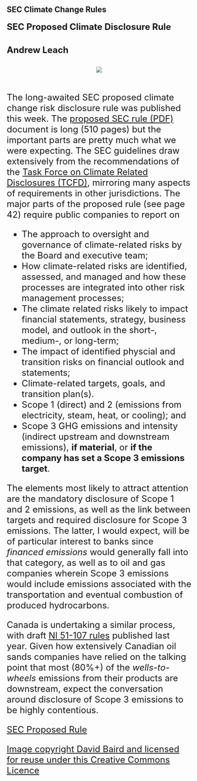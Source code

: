 ## SEC Climate Change Rules
#### <font size="+2"> SEC Proposed Climate Disclosure Rule
#### Andrew Leach

<center>![](stories/sec_1.png)</center>
<br>
The long-awaited SEC proposed climate change risk disclosure rule was published this week. The [proposed SEC rule (PDF)](https://www.sec.gov/rules/proposed/2022/33-11042.pdf) document is long (510 pages) but the important parts are pretty much what we were expecting. The SEC guidelines draw extensively from the recommendations of the [Task Force on Climate Related Disclosures (TCFD)](https://assets.bbhub.io/company/sites/60/2020/10/TCFD_Booklet_FNL_Digital_March-2020.pdf), mirroring many aspects of requirements in other jurisdictions. The major parts of the proposed rule (see page 42) require public companies to report on

* The approach to oversight and governance of climate-related risks by the Board and executive team;
* How climate-related risks are identified, assessed, and managed and how these processes are integrated into other risk management processes;
* The climate related risks likely to impact financial statements, strategy, business model, and outlook in the short-, medium-, or long-term;
* The impact of identified physcial and transition risks on financial outlook and statements; 
* Climate-related targets, goals, and transition plan(s).
* Scope 1 (direct) and 2 (emissions from electricity, steam, heat, or cooling); and
* Scope 3 GHG emissions and intensity (indirect upstream and downstream emissions), **if material**, or **if the company has set a Scope 3 emissions target**.


The elements most likely to attract attention are the mandatory disclosure of Scope 1 and 2 emissions, as well as the link between targets and required disclosure for Scope 3 emissions. The latter, I would expect, will be of particular interest to banks since *financed emissions* would generally fall into that category, as well as to oil and gas companies wherein Scope 3 emissions would include emissions associated with the transportation and eventual combustion of produced hydrocarbons.

Canada is undertaking a similar process, with draft [NI 51-107 rules](https://www.osc.ca/en/securities-law/instruments-rules-policies/5/51-107/51-107-consultation-climate-related-disclosure-update-and-csa-notice-and-request-comment-proposed) published last year. Given how extensively Canadian oil sands companies have relied on the talking point that most (80%+) of the *wells-to-wheels* emissions from their products are downstream, expect the conversation around disclosure of Scope 3 emissions to be highly contentious. 


[SEC Proposed Rule](https://www.sec.gov/rules/proposed/2022/33-11042.pdf)

[Image copyright David Baird and licensed for reuse under this Creative Commons Licence](https://www.corporateknights.com/responsible-investing/search-risks-sec/)
